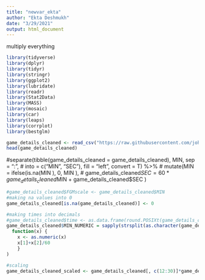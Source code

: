 ```yaml
---
title: "newvar_ekta"
author: "Ekta Deshmukh"
date: "3/29/2021"
output: html_document
---
```


multiply everything 

```r
library(tidyverse)
library(dplyr)
library(tidyr)
library(stringr)
library(ggplot2)
library(lubridate)
library(readr)
library(Stat2Data)
library(MASS)
library(mosaic)
library(car)
library(leaps)
library(corrplot)
library(bestglm)
```

```r
game_details_cleaned <- read_csv("https://raw.githubusercontent.com/john-lickteig/playoff2/master/game_details_cleaned.csv")
head(game_details_cleaned)
```

#separate(tibble(game_details_cleaned = game_details_cleaned), MIN, sep = ":",
#         into = c("MIN", "SEC"), fill = "left", convert = T) %>%
#  mutate(MIN = ifelse(is.na(MIN ), 0, MIN ),
#        game_details_cleaned$SEC = 60 * game_details_cleaned$MIN  + game_details_cleaned$SEC )

```r
#game_details_cleaned$FGMscale <- game_details_cleaned$MIN 
#making na values into 0
game_details_cleaned[is.na(game_details_cleaned)] <- 0

#making times into decimals
#game_details_cleaned$time <- as.data.frame(round.POSIXt(game_details_cleaned$MIN))
game_details_cleaned$MIN_NUMERIC = sapply(strsplit(as.character(game_details_cleaned$MIN),":"),
  function(x) {
    x <- as.numeric(x)
    x[1]+x[2]/60
    }
)

#scaling
game_details_cleaned_scaled <- game_details_cleaned[, c(12:30)]*game_details_cleaned$MIN_NUMERIC

```

